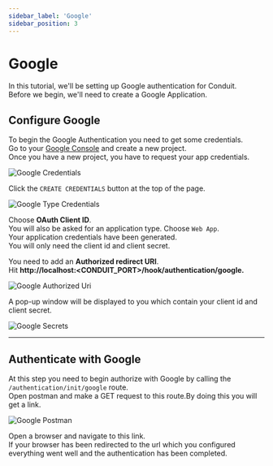 ```yaml
---
sidebar_label: 'Google'
sidebar_position: 3
---
```


# Google

In this tutorial, we'll be setting up Google authentication for Conduit.<br />
Before we begin, we'll need to create a Google Application.

## Configure Google

To begin the Google Authentication you need to get some credentials.<br />
Go to your [Google Console](https://console.developers.google.com/apis/library) and create a new project.<br />
Once you have a new project, you have to request your app credentials.

![Google Credentials](/v0.15/modules/authentication/tutorials/google_credentials.png)

Click the `CREATE CREDENTIALS` button at the top of the page.

![Google Type Credentials](/v0.15/modules/authentication/tutorials/google_credentials_type.png)

Choose **OAuth Client ID**.<br />
You will also be asked for an application type. Choose `Web App`.<br />
Your application credentials have been generated.<br />
You will only need the client id and client secret.<br />

You need to add an **Authorized redirect URI**.<br />
Hit **http://localhost:<CONDUIT_PORT>/hook/authentication/google.**<br />

![Google Authorized Uri](/v0.15/modules/authentication/tutorials/google_redirect_uri.png)

A pop-up window will be displayed to you which contain your client id and client secret.<br />

![Google Secrets](/v0.15/modules/authentication/tutorials/google_secrets.png)

------------------------------------------------------------------------------------------------------------------------

## Authenticate with Google

At this step you need to begin authorize with Google by calling the `/authentication/init/google` route.<br />
Open postman and make a GET request to this route.By doing this you will get a link.<br />

![Google Postman](/v0.15/modules/authentication/tutorials/google_postman.png)

Open a browser and navigate to this link.<br />
If your browser has been redirected to the url which you configured everything went well and the authentication has been completed.
